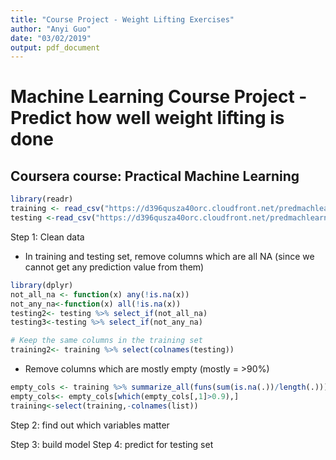 ```yaml
---
title: "Course Project - Weight Lifting Exercises"
author: "Anyi Guo"
date: "03/02/2019"
output: pdf_document
---
```


# Machine Learning Course Project - Predict how well weight lifting is done 
## Coursera course: Practical Machine Learning


```r
library(readr)
training <- read_csv("https://d396qusza40orc.cloudfront.net/predmachlearn/pml-training.csv")
testing <-read_csv("https://d396qusza40orc.cloudfront.net/predmachlearn/pml-testing.csv")
```

Step 1: Clean data

* In training and testing set, remove columns which are all NA (since we cannot get any prediction value from them)
```r
library(dplyr)
not_all_na <- function(x) any(!is.na(x))
not_any_na<-function(x) all(!is.na(x))
testing2<- testing %>% select_if(not_all_na)
testing3<-testing %>% select_if(not_any_na)

# Keep the same columns in the training set
training2<- training %>% select(colnames(testing))
```

* Remove columns which are mostly empty (mostly = >90%)
```r
empty_cols <- training %>% summarize_all(funs(sum(is.na(.))/length(.)))
empty_cols<- empty_cols[which(empty_cols[,1]>0.9),]
training<-select(training,-colnames(list))
```
Step 2: find out which variables matter

Step 3: build model
Step 4: predict for testing set